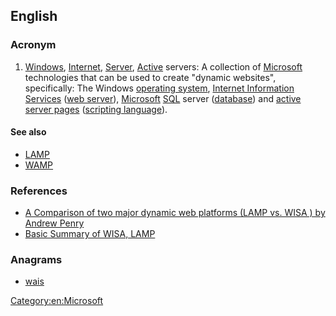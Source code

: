 ==English==
{{wikipedia}}

===Acronym===
{{head|en|acronym}}

# {{context|Internet|lang=en}} [[windows|Windows]], [[Internet]], [[server|Server]], [[active|Active]] servers: A collection of [[Microsoft]] technologies that can be used to create "dynamic websites", specifically: The Windows [[operating system]], [[Internet Information Services]] ([[web server]]), [[Microsoft]] [[SQL]] server ([[database]]) and [[active server pages]] ([[scripting language]]). 

====See also====
* [[LAMP]]
* [[WAMP]]

===References===
* [http://www.shawnolson.net/a/302/ A Comparison of two major dynamic web platforms (LAMP vs. WISA ) by Andrew Penry]
* [http://www.lyberty.com/encyc/articles/tech/WISA.html Basic Summary of WISA, LAMP]

===Anagrams===
* [[wais#English|wais]]
[[Category:en:Microsoft]]